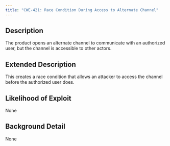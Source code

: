 ```yaml
---
title: "CWE-421: Race Condition During Access to Alternate Channel"
---
```


## Description
The product opens an alternate channel to communicate with an authorized user, but the channel is accessible to other actors.

## Extended Description
This creates a race condition that allows an attacker to access the channel before the authorized user does.

## Likelihood of Exploit
None

## Background Detail
None
        